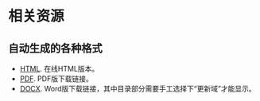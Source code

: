 # 相关资源 {-}

## 自动生成的各种格式

* [HTML](https://foxsen.github.io/). 在线HTML版本。
* [PDF](https://foxsen.github.io/bookdown.pdf). PDF版下载链接。
* [DOCX](https://foxsen.github.io/bookdown.docx). Word版下载链接，其中目录部分需要手工选择下“更新域”才能显示。
